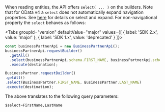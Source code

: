 
When reading entities, the API offers `select( ... )` on the builders.
Note that for OData v4 a `select` does not automatically expand navigation properties.
See [here](#expand-and-select) for details on select and expand.
For non-navigational property the `select` behaves as follows:

<Tabs groupId="version" defaultValue="major" values={[ { label: 'SDK 2.x', value: 'major' }, { label: 'SDK 1.x', value: 'deprecated' } ]}>
<TabItem value="major">

```ts
const businessPartnerApi = new BusinessPartnerApi();
businessPartnerApi.requestBuilder()
  .getAll()
  .select(businessPartnerApi.schema.FIRST_NAME, businessPartnerApi.schema.LAST_NAME)
  .execute(destination);
```

</TabItem>
<TabItem value="deprecated">

  ```ts
BusinessPartner.requestBuilder()
  .getAll()
  .select(BusinessPartner.FIRST_NAME, BusinessPartner.LAST_NAME)
  .execute(destination);
```

</TabItem>
</Tabs>

The above translates to the following query parameters:

```sql
$select=FirstName,LastName
```

